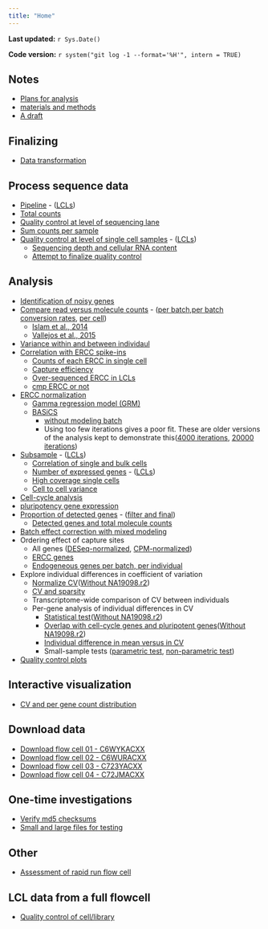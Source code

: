 ```yaml
---
title: "Home"
---
```


**Last updated:** `r Sys.Date()`

**Code version:** `r system("git log -1 --format='%H'", intern = TRUE)`

## Notes

*  [Plans for analysis](plan.html)
*  [materials and methods](material-and-method.html)
*  [A draft](draft.html)

## Finalizing

*  [Data transformation](data-transformation.html)

## Process sequence data

*  [Pipeline](process-samples.html) - ([LCLs](process-lcl.html))
*  [Total counts](total-counts.html)
*  [Quality control at level of sequencing lane](qc-by-lane.html)
*  [Sum counts per sample](sum-counts-per-sample.html)
*  [Quality control at level of single cell samples](qc-cell-ipsc.html) - ([LCLs](qc-cell-lcl.html))
     * [Sequencing depth and cellular RNA content](depth.html)
     * [Attempt to finalize quality control](qc-filter-ipsc.html)

## Analysis

*  [Identification of noisy genes](noisy-gene.html)
*  [Compare read versus molecule counts](compare-reads-v-molecules.html) - ([per batch](compare-reads-v-molecules-per-batch.html),[per batch conversion rates](compare-reads-v-molecules-per-batch-test.html), [per cell](compare-reads-v-molecules-in-cells.html)) 
     *  [Islam et al., 2014](islam2014.html)
     *  [Vallejos et al., 2015](vallejos2015.html)
*  [Variance within and between individaul](variance.html)
*  [Correlation with ERCC spike-ins](ercc-correlation.html)
     *  [Counts of each ERCC in single cell](ercc-counts.html)
     *  [Capture efficiency](capture-efficiency.html)
     *  [Over-sequenced ERCC in LCLs](ercc-over-sequenced.html)
     *  [cmp ERCC or not](ercc-cpm.html)
*  [ERCC normalization](ercc-normalization.html)
     *  [Gamma regression model (GRM)](gamma-regression-model.html)
     *  [BASiCS](basics.html)
         * [without modeling batch](basics-wo-batch.html)
         * Using too few iterations gives a poor fit. These are older versions of the analysis kept to demonstrate this([4000 iterations](basics-4000.html), [20000 iterations](basics-20000.html))
*  [Subsample](subsample.html) - ([LCLs](subsample-lcl.html))
     *  [Correlation of single and bulk cells](correlate-single-to-bulk.html)
     *  [Number of expressed genes](detect-genes.html) - ([LCLs](detect-genes-lcl.html))
     *  [High coverage single cells](subsample-high-coverage-lcl.html)
     *  [Cell to cell variance](subsample-variance.html)
*  [Cell-cycle analysis](cell-cycle.html)   
*  [pluripotency gene expression](stemness.html) 
*  [Proportion of detected genes](pca-correlation-rafa.html) - ([filter and final](pca-correlation-rafa-filter.html))
     *  [Detected genes and total molecule counts](gene-and-total-molecule.html)
*  [Batch effect correction with mixed modeling](batch-limma.html)
*  Ordering effect of capture sites
     * All genes ([DESeq-normalized](oefinder-analysis.html),  [CPM-normalized](oefinder-analysis-cpm.html))
     * [ERCC genes](oefinder-analysis-ercc.html)
     * [Endogeneous genes per batch, per individual](oefinder-analysis-cpm-batch.html)
*  Explore individual differences in coefficient of variation
     * [Normalize CV](cv-adjusted.html)([Without NA19098.r2](cv-adjusted-wo-19098-r2.html))
     * [CV and sparsity](cv-sparsity-html)
     * Transcriptome-wide comparison of CV between individuals
     * Per-gene analysis of individual differences in CV
          * [Statistical test](cv-adjusted-all-genes.html)([Without NA19098.r2](cv-adjusted-all-genes-wo-19098-2.html))
          * [Overlap with cell-cycle genes and pluripotent genes](cv-adjusted-explore.html)([Without NA19098.r2](cv-adjusted-explore-wo-19098-r2.html))
          * [Individual difference in mean versus in CV](cv-mean.html)
          * Small-sample tests ([parametric test](compare-variances.html), [non-parametric test](cv-explore-distribution.html))
*  [Quality control plots](qc-plots.html)
 
## Interactive visualization

* [CV and per gene count distribution](cv-explore-shiny.html)

## Download data

*  [Download flow cell 01 - C6WYKACXX](download_flow_cell_01.html)
*  [Download flow cell 02 - C6WURACXX](download_flow_cell_02.html)
*  [Download flow cell 03 - C723YACXX](download_flow_cell_03.html)
*  [Download flow cell 04 - C72JMACXX](download_flow_cell_04.html)

## One-time investigations
*  [Verify md5 checksums](verify-md5sum.html)
*  [Small and large files for testing](files-for-testing.html)

## Other

*  [Assessment of rapid run flow cell](analysis.html)

## LCL data from a full flowcell 

*  [Quality control of cell/library](qc-cell-library.html)

